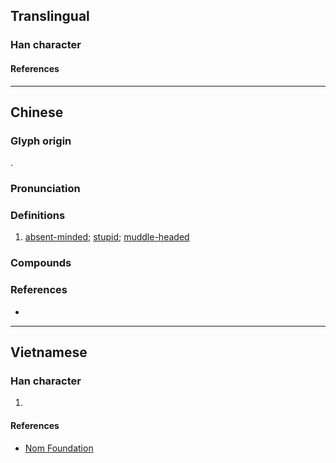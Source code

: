 {{character info}}
==Translingual==

===Han character===
{{Han char|rn=61|rad=心|as=16|sn=19|four=94062|canj=PTWU|ids=⿰忄瞢}}

====References====
{{Han ref|kx=0408.120|dkj=11451|dj=0749.120|hdz=42367.010|uh=61F5}}

----

==Chinese==
{{zh-forms|alt=懜,懞}}

===Glyph origin===
{{Han etym}}
{{Han compound|目|瞢|ls=psc|c1=s|t1=eye|c2=p}}.

===Pronunciation===
{{zh-pron
|m=懵
|c=mung5,mung4,mung2
|mn=báng
|mc=y
|oc=y
|cat=a
}}

===Definitions===
{{zh-hanzi}}

# [[absent-minded]]; [[stupid]]; [[muddle-headed]]

===Compounds===
{{zh-der|惛懵|愚懵|懵憒|懵懂|懵懂痴呆|懵懵|懵懵懂懂|懵撒|懵然|懵然未覺|懵然無知|懵藥|懵裡懵懂|懵騰|痴呆懵懂|迷懵|懵盛盛}}

===References===
* {{R:yue:Hanzi}}

----

==Vietnamese==

===Han character===
{{vi-readings|rs=心16|reading=mộng, mẫng, mỗng}}

# {{rfdef|vi|sort=心16}}

====References====
* [http://nomfoundation.org/common/nom_details.php?codepoint=61f5 Nom Foundation]
